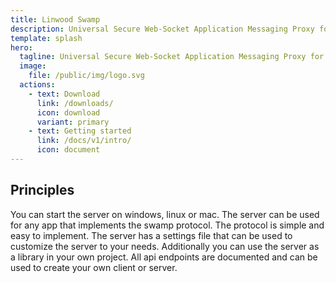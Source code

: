 ```yaml
---
title: Linwood Swamp
description: Universal Secure Web-Socket Application Messaging Proxy for Linwood Apps
template: splash
hero:
  tagline: Universal Secure Web-Socket Application Messaging Proxy for Linwood Apps
  image:
    file: /public/img/logo.svg
  actions:
    - text: Download
      link: /downloads/
      icon: download
      variant: primary
    - text: Getting started
      link: /docs/v1/intro/
      icon: document
---
```



## Principles

<CardGrid stagger>
	<Card title="Cross platform" icon="laptop">
		You can start the server on windows, linux or mac.
	</Card>
	<Card title="Universal" icon="puzzle">
		The server can be used for any app that implements the swamp protocol. The protocol is simple and easy to implement.
	</Card>
	<Card title="Customizable" icon="pencil">
		The server has a settings file that can be used to customize the server to your needs. Additionally you can use the server as a library in your own project.
	</Card>
	<Card title="Open API" icon="open-book">
		All api endpoints are documented and can be used to create your own client or server.
	</Card>
</CardGrid>
